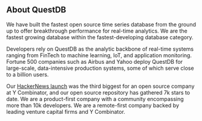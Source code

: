<h2> About QuestDB</h2>

We have built the fastest open source time series database from the ground up to
offer breakthrough performance for real-time analytics. We are the fastest
growing database within the fastest-developing database category.

Developers rely on QuestDB as the analytic backbone of real-time systems ranging
from FinTech to machine learning, IoT, and application monitoring. Fortune 500
companies such as Airbus and Yahoo deploy QuestDB for large-scale,
data-intensive production systems, some of which serve close to a billion users.

Our <a href="https://news.ycombinator.com/item?id=23975807">HackerNews
launch</a> was the third biggest for an open source company at Y Combinator, and
our open source repository has gathered 7k stars to date. We are a
product-first company with a community encompassing more than 10k developers. We
are a remote-first company backed by leading venture capital firms and Y
Combinator.
